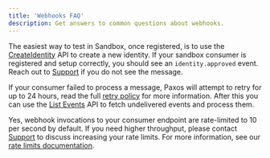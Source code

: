 ```yaml
---
title: 'Webhooks FAQ'
description: Get answers to common questions about webhooks.
---
```


[create-identity]: /api-reference/endpoints/identity/create-identity
[retry-policy]: /api-reference/webhooks/retries-and-limits#retry-policy
[Support]: https://support.paxos.com
[List Events]: /api-reference/endpoints/events/list-events
[rate-limits]: /api-reference/webhooks/retries-and-limits#rate-limits

<AccordionGroup>

<Accordion title="How do I test in Sandbox?" id="testing-in-sandbox">

The easiest way to test in Sandbox, once registered, is to use the [CreateIdentity][create-identity] API to create a new identity.
If your sandbox consumer is registered and setup correctly, you should see an `identity.approved` event. Reach out to
[Support] if you do not see the message.

</Accordion>

<Accordion title="My consumer failed to process a message, how should I recover?" id="consumer-failed-to-process">

If your consumer failed to process a message, Paxos will attempt to retry for up to 24 hours, read the full [retry policy][retry-policy] for more information.
After this you can use the [List Events] API to fetch undelivered events and process them.

</Accordion>

<Accordion title="Are there rate limits for webhook deliveries?" id="webhook-rate-limits">

Yes, webhook invocations to your consumer endpoint are rate-limited to 10 per second by default. If you need higher throughput, please contact [Support] to discuss increasing your rate limits. For more information, see our [rate limits documentation][rate-limits].

</Accordion>

</AccordionGroup>

